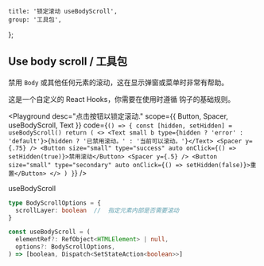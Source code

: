 
	title: '锁定滚动 useBodyScroll',
	group: '工具包',
};

## Use body scroll / 工具包

禁用 `Body` 或其他任何元素的滚动，这在显示弹窗或菜单时非常有帮助。

这是一个自定义的 React Hooks，你需要在使用时遵循 <Link target="_blank" color href="https://reactjs.org/docs/hooks-rules.html">钩子的基础规则</Link>。

<Playground
	desc="点击按钮以锁定滚动."
	scope={{ Button, Spacer, useBodyScroll, Text }}
	code={`
() => {
  const [hidden, setHidden] = useBodyScroll()
  return (
    <>
      <Text small b type={hidden ? 'error' : 'default'}>{hidden ? '已禁用滚动。' : '当前可以滚动。'}</Text>
      <Spacer y={.75} />
      <Button size="small" type="success" auto onClick={() => setHidden(true)}>禁用滚动</Button>
      <Spacer y={.5} />
      <Button size="small" type="secondary" auto onClick={() => setHidden(false)}>重置</Button>
    </>
  )
}
`}
/>

<Attributes edit="/pages/zh-cn/components/use-body-scroll.mdx">
<Attributes.Title>useBodyScroll</Attributes.Title>

```ts
type BodyScrollOptions = {
  scrollLayer: boolean  //  指定元素内部是否需要滚动
}

const useBodyScroll = (
  elementRef?: RefObject<HTMLElement> | null,
  options?: BodyScrollOptions,
) => [boolean, Dispatch<SetStateAction<boolean>>]

```

</Attributes>

